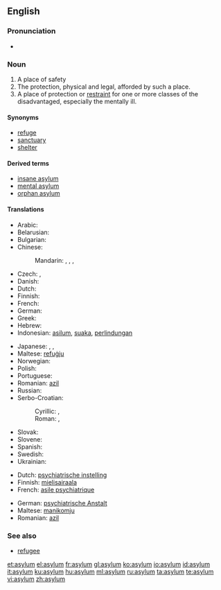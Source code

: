 ==English==

===Pronunciation===
* {{audio|en-us-asylum.ogg|Audio (US)}}

===Noun===
{{en-noun}}

# A place of safety
# The protection, physical and legal, afforded by such a place.
# A place of protection or [[restraint]] for one or more classes of the disadvantaged, especially the mentally ill.

====Synonyms====
* [[refuge]]
* [[sanctuary]]
* [[shelter]]

====Derived terms====
* [[insane asylum]]
* [[mental asylum]]
* [[orphan asylum]]

====Translations====
{{trans-top|place of safety}}
* Arabic: {{t|ar|لجوء|m|tr=lujuu'|sc=Arab}}
* Belarusian: {{t|be|прытулак|m|tr=prytúlak|sc=Cyrl}}
* Bulgarian: {{t|bg|убежище|n|tr=ubežišče|sc=Cyrl}}
* Chinese:
*: Mandarin: {{t|zh|庇護|sc=Hani}},  {{t|zh|庇护|tr=bìhù|sc=Hani}},  {{t|zh|避難所|sc=Hani}},  {{t|zh|避难所|tr=bìnànsuǒ|sc=Hani}}
* Czech: {{t|cs|útočiště|n}},  {{t|cs|azyl|m}}
* Danish: {{t|da|asyl|n}}
* Dutch: {{t|nl|asiel|n}}
* Finnish: {{t|fi|turvapaikka}}
* French: {{t|fr|asile|m}}
* German: {{t|de|Asyl|m}}
* Greek: {{t|el|ἄσυλον|sc=Grek}}
* Hebrew: {{he-translation|הקדש|hekdeish}}
* Indonesian: [[asilum]], [[suaka]], [[lindung|perlindungan]]
{{trans-mid}}
* Japanese: {{t|ja|アジール|tr=ajīru|sc=Jpan}}, {{t|ja|避難所|tr=hinan-jo|sc=Jpan}}, {{t|ja|養護施設|tr=yōgo-sisetsu|sc=Jpan}}
* Maltese: [[refuġju]]
* Norwegian: {{t|no|asyl|c}}
* Polish: {{t|pl|azyl|m}}
* Portuguese: {{t|pt|asilo|m}}
* Romanian: [[azil]] {{n}}
* Russian: {{t|ru|убежище|n|tr=ubéžišče|sc=Cyrl}}
* Serbo-Croatian:
*: Cyrillic: {{t|sh|азил|m|sc=Cyrl}},  {{t|sh|уточиште|n|sc=Cyrl}}
*: Roman: {{t|sh|azil|m}},  {{t|sh|utočište|n}}
* Slovak: {{t|sk|azyl|m}}
* Slovene: {{t|sl|azil|m}}
* Spanish: {{t|es|asilo|m}}
* Swedish: {{t|sv|asyl|c}}
* Ukrainian: {{t|uk|притулок|m|tr=prytúlok|sc=Cyrl}}
{{trans-bottom}}

{{trans-top|Mental asylum}}
* Dutch: [[psychiatrische instelling]] {{f}}
* Finnish: [[mielisairaala]]
* French: [[asile psychiatrique]] {{m}}
{{trans-mid}}
* German: [[psychiatrische Anstalt]] {{f}}
* Maltese: [[manikomju]]
* Romanian: [[azil]] {{n}}
{{trans-bottom}}

===See also===

* [[refugee]]

[[et:asylum]]
[[el:asylum]]
[[fr:asylum]]
[[gl:asylum]]
[[ko:asylum]]
[[io:asylum]]
[[id:asylum]]
[[it:asylum]]
[[ku:asylum]]
[[hu:asylum]]
[[ml:asylum]]
[[ru:asylum]]
[[ta:asylum]]
[[te:asylum]]
[[vi:asylum]]
[[zh:asylum]]